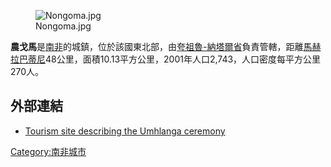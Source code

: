 [[Image:Nongoma.jpg|right]]

'''農戈馬'''是[[南非|南非]]的城鎮，位於該國東北部，由[[夸祖魯-納塔爾省|夸祖魯-納塔爾省]]負責管轄，距離[[馬赫拉巴蒂尼|馬赫拉巴蒂尼]]48公里，面積10.13平方公里，2001年人口2,743，人口密度每平方公里270人。

==外部連結==
* [http://www.eshowe.com/article/articlestatic/24/1/13/ Tourism site describing the Umhlanga ceremony] {{Wayback|url=http://www.eshowe.com/article/articlestatic/24/1/13/ |date=20040630024439 }}

{{SouthAfrica-geo-stub}}
[[Category:南非城市|Category:南非城市]]